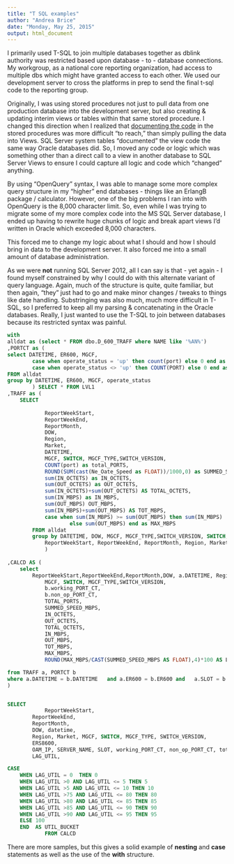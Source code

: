 ```yaml
---
title: "T SQL examples"
author: "Andrea Brice"
date: "Monday, May 25, 2015"
output: html_document
---
```


I primarily used T-SQL to join multiple databases together as dblink authority was restricted based upon database - to - database connections.  My workgroup, as a national core reporting organization, had access to multiple dbs which might have granted access to each other.  We used our development server to cross the platforms in prep to send the final t-sql code to the reporting group.

Originally, I was using stored procedures not just to pull data from one production database into the development server, but also creating & updating interim views or tables within that same stored procedure.  I changed this direction when I realized that [documenting the code](https://github.com/andrea345/Portfolio/blob/master/Documenting_Metric_Code.RMD) in the stored procedures was more difficult "to reach," than simply pulling the data into Views.  SQL Server system tables "documented" the view code the same way Oracle databases did.  So, I moved any code or logic which was something other than a direct call to a view in another database to SQL Server Views to ensure I could capture all logic and code which "changed" anything.

By using "OpenQuery" syntax, I was able to manage some more complex query structure in my "higher" end databases - things like an ErlangB package / calculator.  However, one of the big problems I ran into with OpenQuery is the 8,000 character limit.  So, even while I was trying to migrate some of my more complex code into the MS SQL Server database, I ended up having to rewrite huge chunks of logic and break apart views I'd written in Oracle which exceeded 8,000 characters.  

This forced me to change my logic about what I should and how I should bring in data to the development server.  It also forced me into a small amount of database administration.  

As we were **not** running SQL Server 2012, all I can say is that - yet again - I found myself constrained by why I could do with this alternate variant of query language.  Again, much of the structure is quite, quite familiar, but then again, "they" just had to go and make minor changes / tweaks to things like date handling.  Substringing was also much, much more difficult in T-SQL, so I preferred to keep all my parsing & concatenating in the Oracle databases.  Really, I just wanted to use the T-SQL to join between databases because its restricted syntax was painful.  

```sql
	
with 
alldat as (select * FROM dbo.D_600_TRAFF where NAME like '%AN%')
,PORTCT as (
select DATETIME, ER600, MGCF,
		case when operate_status = 'up' then count(port) else 0 end as working_PORT_CT,
		case when operate_status <> 'up' then COUNT(PORT) else 0 end as non_op_PORT_CT
FROM alldat
group by DATETIME, ER600, MGCF, operate_status
		) SELECT * FROM LVL1
,TRAFF as (
    SELECT  
			
			ReportWeekStart,
			ReportWeekEnd,
			ReportMonth,
			DOW, 
			Region, 
			Market,
			DATETIME, 
			MGCF, SWITCH, MGCF_TYPE,SWITCH_VERSION,
			COUNT(port) as total_PORTS,
			ROUND(SUM(cast(Ne_Oate_Speed as FLOAT))/1000,0) as SUMMED_SPEED_BPS, 
			sum(IN_OCTETS) as IN_OCTETS, 
			sum(OUT_OCTETS) as OUT_OCTETS,
			sum(IN_OCTETS)+sum(OUT_OCTETS) AS TOTAL_OCTETS,
			sum(IN_MBPS) as IN_MBPS,
			sum(OUT_MBPS) OUT_MBPS,
			sum(IN_MBPS)+sum(OUT_MBPS) AS TOT_MBPS,
			case when sum(IN_MBPS) >= sum(OUT_MBPS) then sum(IN_MBPS)
					else sum(OUT_MBPS) end as MAX_MBPS
		FROM alldat 
		group by DATETIME, DOW, MGCF, MGCF_TYPE,SWITCH_VERSION, SWITCH,
			ReportWeekStart, ReportWeekEnd, ReportMonth, Region, Market
			)
			
,CALCD AS (
	select 
		ReportWeekStart,ReportWeekEnd,ReportMonth,DOW, a.DATETIME, Region, Market, 
			MGCF, SWITCH, MGCF_TYPE,SWITCH_VERSION,
			b.working_PORT_CT,
			b.non_op_PORT_CT,
			TOTAL_PORTS,
			SUMMED_SPEED_MBPS, 
			IN_OCTETS, 
			OUT_OCTETS,
			TOTAL_OCTETS,
			IN_MBPS,
			OUT_MBPS,
			TOT_MBPS,
			MAX_MBPS,
			ROUND(MAX_MBPS/CAST(SUMMED_SPEED_MBPS AS FLOAT),4)*100 AS LAG_UTIL

from TRAFF a, PORTCT b
where a.DATETIME = b.DATETIME	and a.ER600 = b.ER600 and 	a.SLOT = b.SLOT	
)


SELECT 				
			ReportWeekStart, 
		ReportWeekEnd, 
		ReportMonth, 
		DOW, datetime,
		Region, Market, MGCF, SWITCH, MGCF_TYPE, SWITCH_VERSION, 
		ERS8600, 
		OAM_IP, SERVER_NAME, SLOT, working_PORT_CT, non_op_PORT_CT, total_PORTS, SUMMED_SPEED_MBPS, IN_OCTETS, OUT_OCTETS, TOTAL_OCTETS, IN_MBPS, OUT_MBPS, TOT_MBPS, MAX_MBPS,
		LAG_UTIL,

CASE
	WHEN LAG_UTIL = 0  THEN 0 
	WHEN LAG_UTIL >0 AND LAG_UTIL <= 5 THEN 5   
	WHEN LAG_UTIL >5 AND LAG_UTIL <= 10 THEN 10 
	WHEN LAG_UTIL >75 AND LAG_UTIL <= 80 THEN 80 
	WHEN LAG_UTIL >80 AND LAG_UTIL <= 85 THEN 85 
	WHEN LAG_UTIL >85 AND LAG_UTIL <= 90 THEN 90 
	WHEN LAG_UTIL >90 AND LAG_UTIL <= 95 THEN 95
	ELSE 100
	END  AS UTIL_BUCKET	
			FROM CALCD

```

There are more samples, but this gives a solid example of **nesting** and **case** statements as well as the use of the **with** structure.

